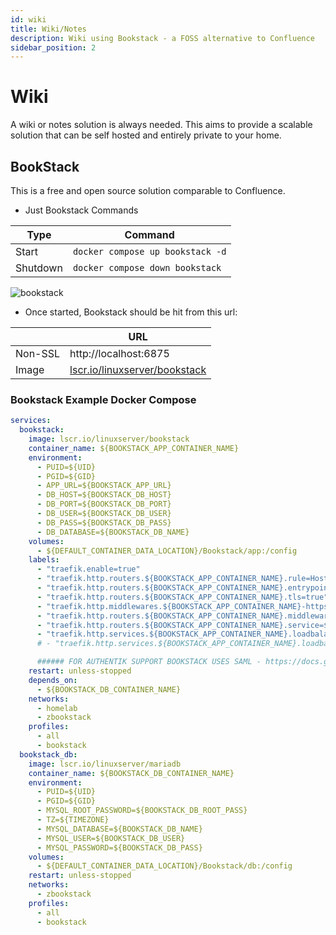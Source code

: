 ```yaml
---
id: wiki
title: Wiki/Notes
description: Wiki using Bookstack - a FOSS alternative to Confluence
sidebar_position: 2
---
```


# Wiki

A wiki or notes solution is always needed. This aims to provide a scalable solution that can be self hosted and entirely private to your home.

## BookStack

This is a free and open source solution comparable to Confluence.

- Just Bookstack Commands

| Type     | Command                          |
| -------- | -------------------------------- |
| Start    | `docker compose up bookstack -d` |
| Shutdown | `docker compose down bookstack`  |

<img src="/Home-Media-Docker/img/bookstack.png" alt="bookstack" />

- Once started, Bookstack should be hit from this url:

|         | URL                                                                                   |
| ------- | ------------------------------------------------------------------------------------- |
| Non-SSL | http://localhost:6875                                                                 |
| Image   | [lscr.io/linuxserver/bookstack](https://docs.linuxserver.io/images/docker-bookstack/) |

### Bookstack Example Docker Compose

```yml
services:
  bookstack:
    image: lscr.io/linuxserver/bookstack
    container_name: ${BOOKSTACK_APP_CONTAINER_NAME}
    environment:
      - PUID=${UID}
      - PGID=${GID}
      - APP_URL=${BOOKSTACK_APP_URL}
      - DB_HOST=${BOOKSTACK_DB_HOST}
      - DB_PORT=${BOOKSTACK_DB_PORT}
      - DB_USER=${BOOKSTACK_DB_USER}
      - DB_PASS=${BOOKSTACK_DB_PASS}
      - DB_DATABASE=${BOOKSTACK_DB_NAME}
    volumes:
      - ${DEFAULT_CONTAINER_DATA_LOCATION}/Bookstack/app:/config
    labels:
      - "traefik.enable=true"
      - "traefik.http.routers.${BOOKSTACK_APP_CONTAINER_NAME}.rule=Host(`${BOOKSTACK_APP_CONTAINER_NAME}.${PROJECT_HOSTNAME}`)"
      - "traefik.http.routers.${BOOKSTACK_APP_CONTAINER_NAME}.entrypoints=https"
      - "traefik.http.routers.${BOOKSTACK_APP_CONTAINER_NAME}.tls=true"
      - "traefik.http.middlewares.${BOOKSTACK_APP_CONTAINER_NAME}-https-redirect.redirectscheme.scheme=https"
      - "traefik.http.routers.${BOOKSTACK_APP_CONTAINER_NAME}.middlewares=${BOOKSTACK_APP_CONTAINER_NAME}-https-redirect"
      - "traefik.http.routers.${BOOKSTACK_APP_CONTAINER_NAME}.service=${BOOKSTACK_APP_CONTAINER_NAME}"
      - "traefik.http.services.${BOOKSTACK_APP_CONTAINER_NAME}.loadbalancer.server.port=80" # linuxserver image exposes port 80 and 443
      # - "traefik.http.services.${BOOKSTACK_APP_CONTAINER_NAME}.loadbalancer.server.url=http://${BOOKSTACK_APP_CONTAINER_NAME}:${BOOKSTACK_WEB_HOST_HTTP_PORT}" #komga in the url here is the service name which cannot be dynamic --- komga requires a url with a port in it for access

      ###### FOR AUTHENTIK SUPPORT BOOKSTACK USES SAML - https://docs.goauthentik.io/integrations/services/bookstack/
    restart: unless-stopped
    depends_on:
      - ${BOOKSTACK_DB_CONTAINER_NAME}
    networks:
      - homelab
      - zbookstack
    profiles:
      - all
      - bookstack
  bookstack_db:
    image: lscr.io/linuxserver/mariadb
    container_name: ${BOOKSTACK_DB_CONTAINER_NAME}
    environment:
      - PUID=${UID}
      - PGID=${GID}
      - MYSQL_ROOT_PASSWORD=${BOOKSTACK_DB_ROOT_PASS}
      - TZ=${TIMEZONE}
      - MYSQL_DATABASE=${BOOKSTACK_DB_NAME}
      - MYSQL_USER=${BOOKSTACK_DB_USER}
      - MYSQL_PASSWORD=${BOOKSTACK_DB_PASS}
    volumes:
      - ${DEFAULT_CONTAINER_DATA_LOCATION}/Bookstack/db:/config
    restart: unless-stopped
    networks:
      - zbookstack
    profiles:
      - all
      - bookstack

```
